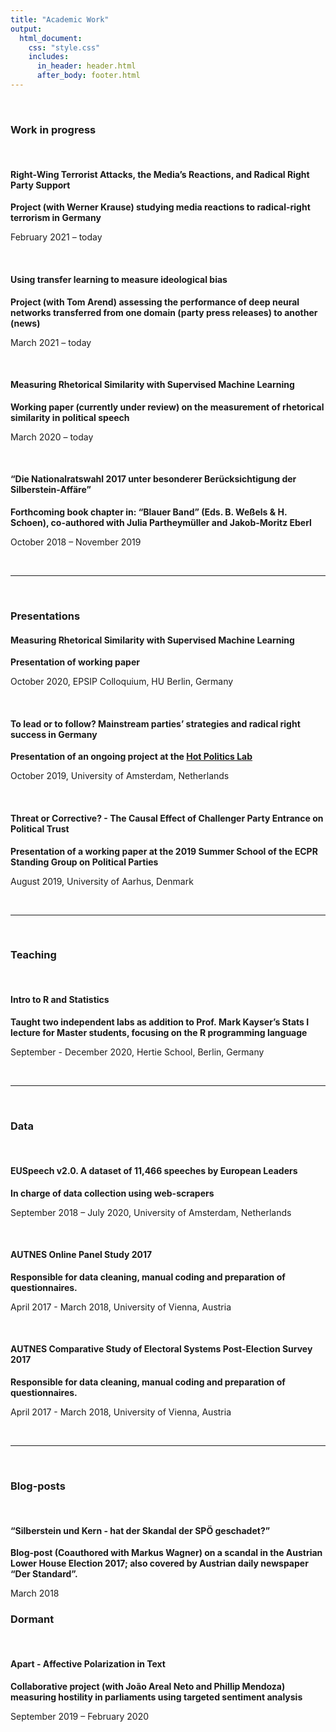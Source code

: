 ```yaml
---
title: "Academic Work"
output:
  html_document:
    css: "style.css"
    includes:
      in_header: header.html
      after_body: footer.html
---
```

<!-- # {.tabset .tabset-fade} -->

<head>
<title>Nicolai Berk - Political Science and Data Analysis | Academic Work</title>
<meta name="description" content="These are some of the projects, papers, presentations, datasets, and other stuff I have been working on in the past.">
</head>


<div class = "col-md-8" margin = "auto">

<br>

### Work in progress

<br>

#### Right-Wing Terrorist Attacks, the Media’s Reactions, and Radical Right Party Support
**Project (with Werner Krause) studying media reactions to radical-right terrorism in Germany**

<a href="https://github.com/nicolaiberk/_rrpviol_med" class="fa fa-github" title = "GitHub"></a>

February 2021 -- today


<br>

#### Using transfer learning to measure ideological bias
**Project (with Tom Arend) assessing the performance of deep neural networks transferred from one domain (party press releases) to another (news)**

<a href = "nicolaiberk.com/nlpdl_project.html" class = "fa fa-desktop" title = "Blogpost"></a> <a href="https://raw.githubusercontent.com/nicolaiberk/nlpdl_project/main/reports/final-report-latex/final-report.pdf" class = "fa fa-file" title = "Paper" ></a> <a href="https://github.com/nicolaiberk/nlpdl_project" class="fa fa-github" title = "GitHub"></a>
  

March 2021 -- today


<br>



#### Measuring Rhetorical Similarity with Supervised Machine Learning 
**Working paper (currently under review) on the measurement of rhetorical similarity in political speech**

<a href="https://github.com/nicolaiberk/SMLSE/raw/master/main.pdf" class = "fa fa-file" title = "Paper" ></a>
<a href="https://github.com/nicolaiberk/SMLSE" class="fa fa-github" title = "GitHub"></a>
<a href="https://www.dropbox.com/s/5zo85ak86hkujl0/Draft141020%20%281%29.pdf?dl=0"   class = "fa fa-image" title = "Slides" ></a>
  

March 2020 -- today

<br>

#### "Die Nationalratswahl 2017 unter besonderer Berücksichtigung der Silberstein-Affäre"
**Forthcoming book chapter in: "Blauer Band" (Eds. B. Weßels \& H. Schoen), co-authored with Julia Partheymüller and Jakob-Moritz Eberl**

October 2018 -- November 2019

<br>

***

<br>

### Presentations
#### Measuring Rhetorical Similarity with Supervised Machine Learning
**Presentation of working paper**

<a href="https://www.dropbox.com/s/5zo85ak86hkujl0/Draft141020%20%281%29.pdf?dl=0"   class = "fa fa-image" title = "Slides" ></a> <a href="https://github.com/nicolaiberk/SMLSE/raw/master/main.pdf" class = "fa fa-file" title = "Paper" ></a> <a href="https://github.com/nicolaiberk/SMLSE" class="fa fa-github" title = "GitHub"></a>

October 2020, EPSIP Colloquium, HU Berlin, Germany

<br>

#### To lead or to follow? Mainstream parties’ strategies and radical right success in Germany
**Presentation of an ongoing project at the [Hot Politics Lab](http://www.hotpolitics.eu/)**

<a href="https://www.dropbox.com/s/xyupoug7rje3n16/To_lead_or_to_follow.pdf?dl=0"  class = "fa fa-image" title = "Slides"></a> <a href="github.com/nicolaiberk/ImEm" class = "fa fa-github" title = "GitHub"></a>

October 2019, University of Amsterdam, Netherlands

<br>

#### Threat or Corrective? - The Causal Effect of Challenger Party Entrance on Political Trust
**Presentation of a working paper at the 2019 Summer School of the ECPR Standing Group on Political Parties**

<a href = "https://www.dropbox.com/s/krah2hbtidgc623/Challenger_Parties_and_Political_Trust__Presentation_for_ECPR_SG_Political_Parties_Summer_School%20%2811%29.pdf?dl=0"  class = "fa fa-image" title = "Slides"></a> <a href = "https://www.dropbox.com/s/6qp8nyr0dfriuwz/Berk_ThreatOrCorrective_WP.pdf?dl=0" class = "fa fa-file" title = "Paper"></a>

August 2019, University of Aarhus, Denmark

<br>

***

<br>

### Teaching

<br>

#### Intro to R and Statistics
**Taught two independent labs as addition to Prof. Mark Kayser's Stats I lecture for Master students, focusing on the R programming language**

September - December 2020, Hertie School, Berlin, Germany

<br>

***

<br>

### Data

<br>

#### EUSpeech v2.0. A dataset of 11,466 speeches by European Leaders
**In charge of data collection using web-scrapers**

<a href = "https://osf.io/c79ha/" class = "fa fa-database" title = "Dataset"></a>
<a href = "https://osf.io/preprints/socarxiv/a4uyw/" class = "fa fa-file" title = "Paper"></a>

September 2018 -- July 2020, University of Amsterdam, Netherlands

<br>

#### AUTNES Online Panel Study 2017
**Responsible for data cleaning, manual coding and preparation of questionnaires.**

<a href = "https://data.aussda.at/dataset.xhtml?persistentId=doi:10.11587/I7QIYJ" class = "fa fa-database" title = "Dataset"></a>

April 2017 - March 2018, University of Vienna, Austria

<br>

#### AUTNES Comparative Study of Electoral Systems Post-Election Survey 2017
**Responsible for data cleaning, manual coding and preparation of questionnaires.**

<a href = "https://data.aussda.at/dataset.xhtml?persistentId=doi:10.11587/GDBBPJ" class = "fa fa-database" title = "Dataset"></a>

April 2017 - March 2018, University of Vienna, Austria

<br>

***

<br>

### Blog-posts

<br>

#### “Silberstein und Kern - hat der Skandal der SPÖ geschadet?”
**Blog-post (Coauthored with Markus Wagner) on a scandal in the Austrian Lower House Election 2017; also covered by Austrian daily newspaper “Der Standard”.**

<a href = "https://viecer.univie.ac.at/blog/detail/news/silberstein-und-kern-hat-der-skandal-der-spoe-geschadet/?cHash=d87f628d8c10b27c101d3ffb1dbe240f&tx_news_pi15Baction5D=detail&tx_news_pi15Bcontroller5D=News" class = "fa fa-desktop" title = "Blogpost"></a> <a href = "https://derstandard.at/2000076132168/Causa-Silberstein-schadete-SPOe-viel-weniger-als-vermutet" class = "fa fa-newspaper-o" title =  "Newspaper Article"></a>

March 2018


### Dormant

<br>

#### Apart - Affective Polarization in Text
**Collaborative project (with João Areal Neto and Phillip Mendoza) measuring hostility in parliaments using targeted sentiment analysis**

<a href="https://github.com/nicolaiberk/Apart" class="fa fa-github" title = "GitHub"></a>

September 2019 -- February 2020 



</div>


